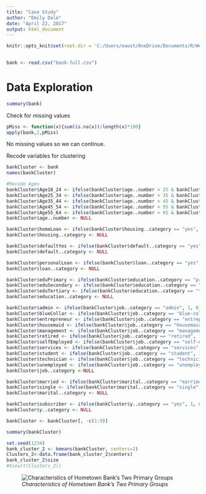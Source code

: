 ```yaml
---
title: "Case Study"
author: "Emily Dale"
date: "April 22, 2017"
output: html_document
---
```


```r
knitr::opts_knit$set(root.dir = 'C:/Users/eaust/OneDrive/Documents/R/Week6/data')
 
```

```r
bank <- read.csv("bank-full.csv")
```

# Data Exploration

```r
summary(bank)
```

Check for missing values
```r
pMiss <- function(x){sum(is.na(x))/length(x)*100}
apply(bank,2,pMiss)

```
No missing values so we can continue.

Recode variables for clustering

```r
bankCluster <- bank
names(bankCluster)
```

```r
#Recode Ages
bankCluster$Age18_24 <- ifelse(bankCluster$age..number < 25 & bankCluster$age..number >= 18, 1, 0)
bankCluster$Age25_34 <- ifelse(bankCluster$age..number < 35 & bankCluster$age..number >= 25, 1, 0)
bankCluster$Age35_44 <- ifelse(bankCluster$age..number < 45 & bankCluster$age..number >= 35, 1, 0)
bankCluster$Age45_54 <- ifelse(bankCluster$age..number < 55 & bankCluster$age..number >= 45, 1, 0)
bankCluster$Age55_64 <- ifelse(bankCluster$age..number < 65 & bankCluster$age..number >= 55, 1, 0)
bankCluster$age..number <- NULL
```

```r
bankCluster$homeLoan <- ifelse(bankCluster$housing..category == "yes", 1, 0)
bankCluster$housing..category <- NULL
```

```r
bankCluster$defaultYes <- ifelse(bankCluster$default..category == "yes", 1, 0)
bankCluster$default..category <- NULL
```

```r
bankCluster$personalLoan <- ifelse(bankCluster$loan..category == "yes", 1, 0)
bankCluster$loan..category <- NULL
```


```r
bankCluster$eduPrimary <- ifelse(bankCluster$education..category == "primary", 1, 0)
bankCluster$eduSecondary <- ifelse(bankCluster$education..category == "secondary", 1, 0)
bankCluster$eduTertiary <- ifelse(bankCluster$education..category == "tertiary", 1, 0)
bankCluster$education..category <- NULL
```

```r
bankCluster$admin <- ifelse(bankCluster$job..category == "admin", 1, 0)
bankCluster$blueCollar <- ifelse(bankCluster$job..category == "blue-collar", 1, 0)
bankCluster$entrepreneur <- ifelse(bankCluster$job..category == "entrepreneur",1, 0)
bankCluster$housemaid <- ifelse(bankCluster$job..category == "housemaid", 1, 0)
bankCluster$management <- ifelse(bankCluster$job..category == "management", 1, 0)
bankCluster$retired <- ifelse(bankCluster$job..category == "retired", 1, 0)
bankCluster$selfEmployed <- ifelse(bankCluster$job..category == "self-employed", 1, 0)
bankCluster$services <- ifelse(bankCluster$job..category == "services", 1, 0)
bankCluster$student <- ifelse(bankCluster$job..category == "student", 1, 0)
bankCluster$technician <- ifelse(bankCluster$job..category == "technician", 1, 0)
bankCluster$unemployed <- ifelse(bankCluster$job..category == "unemployed", 1, 0)
bankCluster$job..category <-NULL
```

```r
bankCluster$married <- ifelse(bankCluster$marital..category == "married", 1, 0)
bankCluster$single <- ifelse(bankCluster$marital..category == "single", 1, 0)
bankCluster$marital..category <- NULL
```

```r
bankCluster$subscriber <- ifelse(bankCluster$y..category == "yes", 1, 0)
bankCluster$y..category <- NULL
```

```r
bankCluster <- bankCluster[, -c(1:9)]
```

```r
summary(bankCluster)
```

```r
set.seed(1234)
bank_cluster_2 <- kmeans(bankCluster, centers=2) 
Clusters_2<-data.frame(bank_cluster_2$centers)
bank_cluster_2$size
#View(t(Clusters_2))
```


![      *Characteristics of Hometown Bank's Two Primary Groups*](C:/Users/eaust/OneDrive/Documents/R/Week6/data/Clusters.png) 









